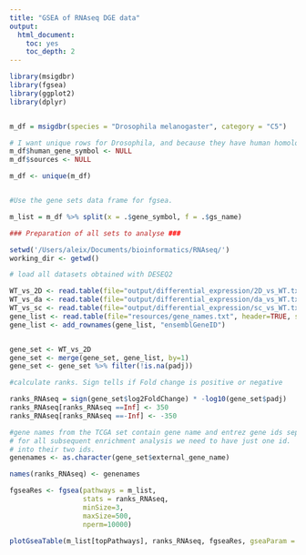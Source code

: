 ```yaml
---
title: "GSEA of RNAseq DGE data"
output:
  html_document:
    toc: yes
    toc_depth: 2
---
```


```r
library(msigdbr)
library(fgsea)
library(ggplot2)
library(dplyr)


m_df = msigdbr(species = "Drosophila melanogaster", category = "C5")

# I want unique rows for Drosophila, and because they have human homolog, Drosophila genes are duplicated. Remove Human data and then find unique
m_df$human_gene_symbol <- NULL
m_df$sources <- NULL

m_df <- unique(m_df)


#Use the gene sets data frame for fgsea.

m_list = m_df %>% split(x = .$gene_symbol, f = .$gs_name)

### Preparation of all sets to analyse ###

setwd('/Users/aleix/Documents/bioinformatics/RNAseq/')
working_dir <- getwd()

# load all datasets obtained with DESEQ2

WT_vs_2D <- read.table(file="output/differential_expression/2D_vs_WT.txt", header=TRUE, sep="\t")
WT_vs_da <- read.table(file="output/differential_expression/da_vs_WT.txt", header=TRUE, sep="\t")
WT_vs_sc <- read.table(file="output/differential_expression/sc_vs_WT.txt", header=TRUE, sep="\t")
gene_list <- read.table(file="resources/gene_names.txt", header=TRUE, sep="\t")
gene_list <- add_rownames(gene_list, "ensemblGeneID")


gene_set <- WT_vs_2D
gene_set <- merge(gene_set, gene_list, by=1)
gene_set <- gene_set %>% filter(!is.na(padj))

#calculate ranks. Sign tells if Fold change is positive or negative

ranks_RNAseq = sign(gene_set$log2FoldChange) * -log10(gene_set$padj)
ranks_RNAseq[ranks_RNAseq ==Inf] <- 350
ranks_RNAseq[ranks_RNAseq ==-Inf] <- -350

#gene names from the TCGA set contain gene name and entrez gene ids separated by ‘|’
# for all subsequent enrichment analysis we need to have just one id.  Separate the names 
# into their two ids.
genenames <- as.character(gene_set$external_gene_name)

names(ranks_RNAseq) <- genenames

fgseaRes <- fgsea(pathways = m_list, 
                  stats = ranks_RNAseq,
                  minSize=3,
                  maxSize=500,
                  nperm=10000)

plotGseaTable(m_list[topPathways], ranks_RNAseq, fgseaRes, gseaParam = 0.5)

```